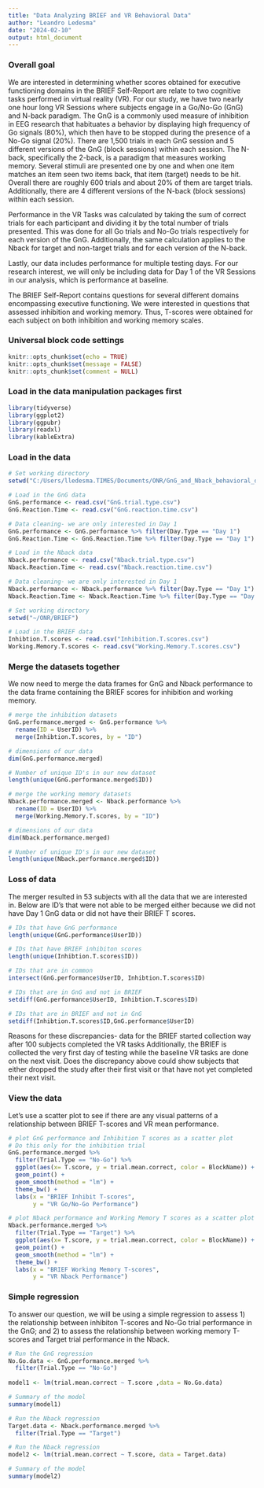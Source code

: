 ```yaml
---
title: "Data Analyzing BRIEF and VR Behavioral Data"
author: "Leandro Ledesma"
date: "2024-02-10"
output: html_document
---
```


### Overall goal

We are interested in determining whether scores obtained for executive functioning domains in the BRIEF Self-Report are relate to two cognitive tasks performed in virtual reality (VR). For our study, we have two nearly one hour long VR Sessions where subjects engage in a Go/No-Go (GnG) and N-back paradigm. The GnG is a commonly used measure of inhibition in EEG research that habituates a behavior by displaying high frequency of Go signals (80%), which then have to be stopped during the presence of a No-Go signal (20%). There are 1,500 trials in each GnG session and  5 different versions of the GnG (block sessions) within each session. The N-back, specifically the 2-back, is a paradigm that measures working memory. Several stimuli are presented one by one and when one item matches an item seen two items back,  that item (target) needs to be hit. Overall there are roughly 600 trials and about 20% of them are target trials. Additionally, there are 4 different versions of the N-back (block sessions) within each session. 

Performance in the VR Tasks was calculated by taking the sum of correct trials for each participant and dividing it by the total number of trials presented. This was done for all Go trials and No-Go trials respectively for each version of the GnG. Additionally, the same calculation applies to the Nback for target and non-target trials and for each version of the N-back. 

Lastly, our data includes performance for multiple testing days. For our research interest, we will only be including data for Day 1 of the VR Sessions in our analysis, which is performance at baseline. 

The BRIEF Self-Report contains questions for several different domains encompassing executive functioning. We were interested in questions that assessed inhibition and working memory. Thus, T-scores were obtained for each subject on both inhibition and working memory scales.

### Universal block code settings

```r
knitr::opts_chunk$set(echo = TRUE)
knitr::opts_chunk$set(message = FALSE)
knitr::opts_chunk$set(comment = NULL)

```

### Load in the data manipulation packages first

```r
library(tidyverse)
library(ggplot2)
library(ggpubr)
library(readxl)
library(kableExtra)

```

### Load in the data

```r
# Set working directory
setwd("C:/Users/lledesma.TIMES/Documents/ONR/GnG_and_Nback_behavioral_data_preprocessing/Processed Data")

# Load in the GnG data
GnG.performance <- read.csv("GnG.trial.type.csv")
GnG.Reaction.Time <- read.csv("GnG.reaction.time.csv")

# Data cleaning- we are only interested in Day 1
GnG.performance <- GnG.performance %>% filter(Day.Type == "Day 1")
GnG.Reaction.Time <- GnG.Reaction.Time %>% filter(Day.Type == "Day 1")

# Load in the Nback data
Nback.performance <- read.csv("Nback.trial.type.csv")
Nback.Reaction.Time <- read.csv("Nback.reaction.time.csv")

# Data cleaning- we are only interested in Day 1
Nback.performance <- Nback.performance %>% filter(Day.Type == "Day 1")
Nback.Reaction.Time <- Nback.Reaction.Time %>% filter(Day.Type == "Day 1")

# Set working directory
setwd("~/ONR/BRIEF")

# Load in the BRIEF data
Inhibtion.T.scores <- read.csv("Inhibition.T.scores.csv")
Working.Memory.T.scores <- read.csv("Working.Memory.T.scores.csv")

```

### Merge the datasets together

We now need to merge the data frames for GnG and Nback performance to the data frame containing the BRIEF scores for inhibition and working memory. 

```r
# merge the inhibition datasets
GnG.performance.merged <- GnG.performance %>%
  rename(ID = UserID) %>%
  merge(Inhibtion.T.scores, by = "ID")

# dimensions of our data
dim(GnG.performance.merged)

# Number of unique ID's in our new dataset
length(unique(GnG.performance.merged$ID))

# merge the working memory datasets
Nback.performance.merged <- Nback.performance %>%
  rename(ID = UserID) %>%
  merge(Working.Memory.T.scores, by = "ID")

# dimensions of our data
dim(Nback.performance.merged)

# Number of unique ID's in our new dataset
length(unique(Nback.performance.merged$ID))
```

### Loss of data

The merger resulted in 53 subjects with all the data that we are interested in. Below are ID's that were not able to be merged either because we did not have Day 1 GnG data or did not have their BRIEF T scores.

```r
# IDs that have GnG performance
length(unique(GnG.performance$UserID))

# IDs that have BRIEF inhibiton scores 
length(unique(Inhibtion.T.scores$ID))

# IDs that are in common
intersect(GnG.performance$UserID, Inhibtion.T.scores$ID)

# IDs that are in GnG and not in BRIEF
setdiff(GnG.performance$UserID, Inhibtion.T.scores$ID)

# IDs that are in BRIEF and not in GnG
setdiff(Inhibtion.T.scores$ID,GnG.performance$UserID)

```
Reasons for these discrepancies- data for the BRIEF started collection way after 100 subjects completed the VR tasks Additionally, the BRIEF is collected the very first day of testing while the baseline VR tasks are done on the next visit. Does the discrepancy above could show subjects that either dropped the study after their first visit or that have not yet completed their next visit. 


### View the data

Let's use a scatter plot to see if there are any visual patterns of a relationship between BRIEF T-scores and VR mean performance.

```r
# plot GnG performance and Inhibition T scores as a scatter plot
# Do this only for the inhibition trial 
GnG.performance.merged %>%
  filter(Trial.Type == "No-Go") %>%
  ggplot(aes(x= T.score, y = trial.mean.correct, color = BlockName)) +
  geom_point() +
  geom_smooth(method = "lm") +
  theme_bw() +
  labs(x = "BRIEF Inhibit T-scores",
       y = "VR Go/No-Go Performance")

# plot Nback performance and Working Memory T scores as a scatter plot
Nback.performance.merged %>%
  filter(Trial.Type == "Target") %>%
  ggplot(aes(x= T.score, y = trial.mean.correct, color = BlockName)) +
  geom_point() +
  geom_smooth(method = "lm") +
  theme_bw() +
  labs(x = "BRIEF Working Memory T-scores",
       y = "VR Nback Performance")


```


### Simple regression

To answer our question, we will be using a simple regression to assess 1) the relationship between inhibiton T-scores and No-Go trial performance in the GnG; and 2) to assess the relationship between working memory T-scores and Target trial performance in the Nback.

```r
# Run the GnG regression
No.Go.data <- GnG.performance.merged %>%
  filter(Trial.Type == "No-Go")
  
model1 <- lm(trial.mean.correct ~ T.score ,data = No.Go.data)

# Summary of the model
summary(model1)

# Run the Nback regression 
Target.data <- Nback.performance.merged %>%
  filter(Trial.Type == "Target")

# Run the Nback regression
model2 <- lm(trial.mean.correct ~ T.score, data = Target.data)

# Summary of the model
summary(model2)

```
